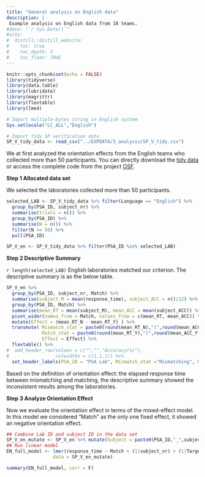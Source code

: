 ```yaml
---
title: "General analysis on English data"
description: |
 Example analysis on English data from 10 teams.
#date: "`r Sys.Date()`"
#site: 
#  distill::distill_website:
#    toc: true
#    toc_depth: 3
#    toc_float: TRUE
---
```


```r
knitr::opts_chunk$set(echo = FALSE)
library(tidyverse)
library(data.table)
library(lubridate)
library(magrittr)
library(flextable)
library(lme4)

# Import multiple-bytes string in English system
Sys.setlocale("LC_ALL","English") 

# Import tidy SP verification data
SP_V_tidy_data <- read_csv("../EXPDATA/3_analysis/SP_V_tidy.csv")
```

We at first analyzed the orientation effects from the English teams who collected more than 50 participants. You can directly download the [tidy data](../includes/files/SP_V_tidy.csv) or access the complete code from the project [OSF](https://osf.io/e428p/). 


**Step 1 Allocated data set**

We selected the laboratories collected more than 50 participants.

```r
selected_LAB <- SP_V_tidy_data %>% filter(Language == "English") %>%
  group_by(PSA_ID, subject_nr) %>%
  summarise(trials = n()) %>%
  group_by(PSA_ID) %>%
  summarise(N = n()) %>%
  filter(N >= 50) %>%
  pull(PSA_ID)

SP_V_en <- SP_V_tidy_data %>% filter(PSA_ID %in% selected_LAB) 
```

**Step 2 Descriptive Summary**

`r length(selected_LAB)` English laboratories matched our criterion. The descriptive summary is as the below table.

```r
SP_V_en %>%
  group_by(PSA_ID, subject_nr, Match) %>%
  summarise(subject_M = mean(response_time), subject_ACC = n()/12) %>%
  group_by(PSA_ID, Match) %>%
  summarise(mean_RT = mean(subject_M), mean_ACC = mean(subject_ACC)) %>%
  pivot_wider(names_from = Match, values_from = c(mean_RT, mean_ACC)) %>%
  mutate(Effect = (mean_RT_N - mean_RT_Y) ) %>%
  transmute( Mismatch_stat = paste0(round(mean_RT_N),"(",round(mean_ACC_N*100,2),")"),
             Match_stat = paste0(round(mean_RT_Y),"(",round(mean_ACC_Y*100,2),")"),
             Effect = Effect) %>%
  flextable() %>% 
#  add_header_row(values = c("","","Accuracy(%)"),
#                 colwidths = c(1,1,1)) %>%
  set_header_labels(PSA_ID = "PSA Lab", Mismatch_stat ="Mismatching", Match_stat = "Matching", Effect = "Orientation Effect")
```

Based on the definition of orientation effect: the elapsed response time between mismatching and matching, the descriptive summary showed the inconsistent results among the laboratories.

**Step 3 Analyze Orientation Effect**

Now we evaluate the orientation effect in terms of the mixed-effect model. In this model we considered "Match" as the only one fixed effect, it showed an negative orientation effect.

```r
## Combine Lab ID and subject ID in the data set
SP_V_en_mutate <- SP_V_en %>% mutate(Subject = paste0(PSA_ID,"_",subject_nr))
## Run linear model
EN_full_model <- lmer(response_time ~ Match + (1|subject_nr) + (1|Target),
                 data = SP_V_en_mutate)

summary(EN_full_model, corr = F)
```
